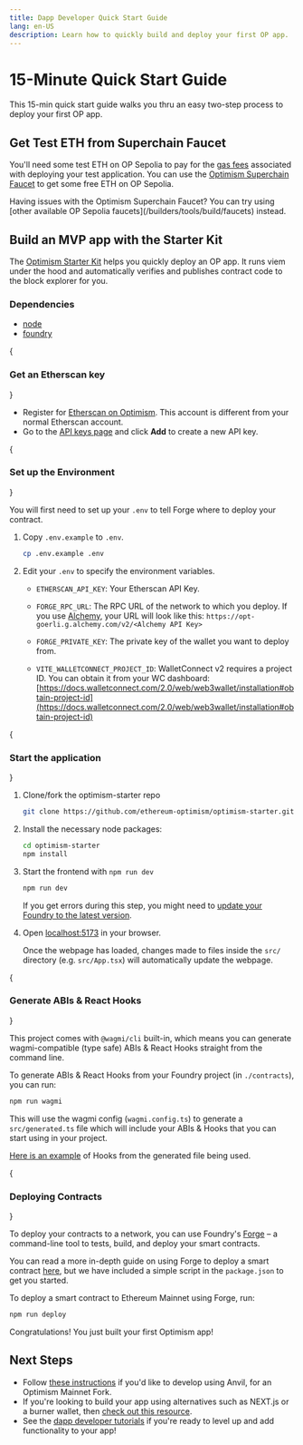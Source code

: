 ```yaml
---
title: Dapp Developer Quick Start Guide
lang: en-US
description: Learn how to quickly build and deploy your first OP app.
---
```



# 15-Minute Quick Start Guide

This 15-min quick start guide walks you thru an easy two-step process to deploy your first OP app.

## Get Test ETH from Superchain Faucet

You'll need some test ETH on OP Sepolia to pay for the [gas fees](https://ethereum.org/en/developers/docs/gas/) associated with deploying your test application.
You can use the [Optimism Superchain Faucet](https://app.optimism.io/faucet) to get some free ETH on OP Sepolia.

<Callout>
  Having issues with the Optimism Superchain Faucet?
  You can try using [other available OP Sepolia faucets](/builders/tools/build/faucets) instead.
</Callout>

## Build an MVP app with the Starter Kit

The [Optimism Starter Kit](https://github.com/ethereum-optimism/optimism-starter) helps you quickly deploy an OP app. It runs viem under the hood and automatically verifies and publishes contract code to the block explorer for you.

### Dependencies

*   [node](https://nodejs.org/en/)
*   [foundry](https://book.getfoundry.sh/getting-started/installation)

<Steps>
  {<h3>Get an Etherscan key</h3>}

  *   Register for [Etherscan on Optimism](https://explorer.optimism.io/register). This account is different from your normal Etherscan account.
  *   Go to the [API keys page](https://explorer.optimism.io/myapikey) and click **Add** to create a new API key.

  {<h3>Set up the Environment</h3>}

  You will first need to set up your `.env` to tell Forge where to deploy your contract.

  1.  Copy `.env.example` to `.env`.

      ```sh
      cp .env.example .env
      ```

  2.  Edit your `.env` to specify the environment variables.

      *   `ETHERSCAN_API_KEY`: Your Etherscan API Key.

      *   `FORGE_RPC_URL`: The RPC URL of the network to which you deploy.
          If you use [Alchemy](https://github.com/ethereum-optimism/optimism-tutorial/tree/main/ecosystem/alchemy), your URL will look like this: `https://opt-goerli.g.alchemy.com/v2/<Alchemy API Key>`

      *   `FORGE_PRIVATE_KEY`: The private key of the wallet you want to deploy from.

      *   `VITE_WALLETCONNECT_PROJECT_ID`: WalletConnect v2 requires a project ID. You can obtain it from your WC dashboard: [https://docs.walletconnect.com/2.0/web/web3wallet/installation#obtain-project-id](https://docs.walletconnect.com/2.0/web/web3wallet/installation#obtain-project-id)

  {<h3>Start the application</h3>}

  1.  Clone/fork the optimism-starter repo

      ```sh
      git clone https://github.com/ethereum-optimism/optimism-starter.git
      ```

  2.  Install the necessary node packages:

      ```sh
      cd optimism-starter
      npm install
      ```

  3.  Start the frontend with `npm run dev`

      ```sh
      npm run dev
      ```

      If you get errors during this step, you might need to [update your Foundry to the latest version](#install-foundry).

  4.  Open [localhost:5173](http://localhost:5173) in your browser.

      Once the webpage has loaded, changes made to files inside the `src/` directory (e.g. `src/App.tsx`) will automatically update the webpage.

{<h3>Generate ABIs & React Hooks</h3>}

This project comes with `@wagmi/cli` built-in, which means you can generate wagmi-compatible (type safe) ABIs & React Hooks straight from the command line.

To generate ABIs & React Hooks from your Foundry project (in `./contracts`), you can run:

```sh
npm run wagmi
```

This will use the wagmi config (`wagmi.config.ts`) to generate a `src/generated.ts` file which will include your ABIs & Hooks that you can start using in your project.

[Here is an example](https://github.com/ethereum-optimism/optimism-starter/blob/main/src/components/Attestoooooor.tsx#L77) of Hooks from the generated file being used.

{<h3>Deploying Contracts</h3>} 

To deploy your contracts to a network, you can use Foundry's [Forge](https://book.getfoundry.sh/forge/) – a command-line tool to tests, build, and deploy your smart contracts.

You can read a more in-depth guide on using Forge to deploy a smart contract [here](https://book.getfoundry.sh/forge/deploying), but we have included a simple script in the `package.json` to get you started.

To deploy a smart contract to Ethereum Mainnet using Forge, run:

```sh
npm run deploy
```

</Steps>
Congratulations! You just built your first Optimism app!

## Next Steps
*   Follow [these instructions](https://github.com/ethereum-optimism/optimism-starter/blob/main/README.md#developing-with-anvil-optimism-mainnet-fork) if you'd like to develop using Anvil, for an Optimism Mainnet Fork.
*   If you're looking to build your app using alternatives such as NEXT.js or a burner wallet, then [check out this resource](https://github.com/ethereum-optimism/optimism-starter/blob/main/README.md#alternatives).
*   See the [dapp developer tutorials](overview#tutorials) if you're ready to level up and add functionality to your app!
